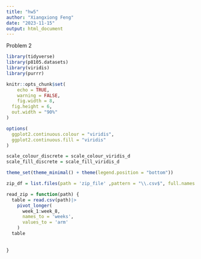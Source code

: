 ```yaml
---
title: "hw5"
author: "Xiangxiong Feng"
date: "2023-11-15"
output: html_document
---
```






Problem 2


```r
library(tidyverse)
library(p8105.datasets)
library(viridis)
library(purrr)

knitr::opts_chunk$set(
	echo = TRUE,
	warning = FALSE,
	fig.width = 8, 
  fig.height = 6,
  out.width = "90%"
)

options(
  ggplot2.continuous.colour = "viridis",
  ggplot2.continuous.fill = "viridis"
)

scale_colour_discrete = scale_colour_viridis_d
scale_fill_discrete = scale_fill_viridis_d

theme_set(theme_minimal() + theme(legend.position = "bottom"))


```

```r
zip_df = list.files(path = 'zip_file' ,pattern = "\\.csv$", full.names = TRUE)

```


```r
read_zip = function(path) {
  table = read.csv(path)|>
    pivot_longer(
      week_1:week_8,
      names_to = 'weeks',
      values_to = 'arm'
    )
  table
    
  
}


```


```r

```










